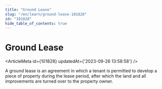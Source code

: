 ```yaml
---
title: "Ground Lease"
slug: "/en/learn/ground-lease-101828"
id: "101828"
hide_table_of_contents: true
---
```



# Ground Lease

<ArticleMeta id={101828} updatedAt={'2023-09-26 13:58:58'} />
<div className='border-solid border-b border-t-0 my-4 border-[var(--ifm-color-gray-300)]' />

A ground lease is an agreement in which a tenant is permitted to develop a piece of property during the lease period, after which the land and all improvements are turned over to the property owner.
